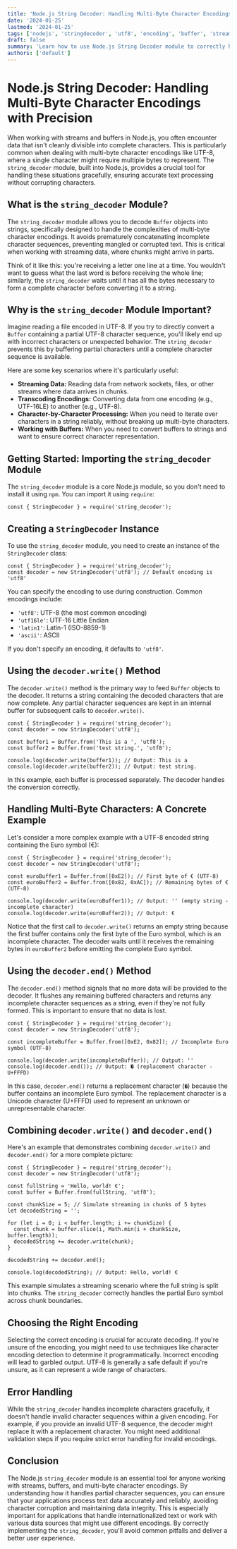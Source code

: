 ```yaml
---
title: 'Node.js String Decoder: Handling Multi-Byte Character Encodings with Precision'
date: '2024-01-25'
lastmod: '2024-01-25'
tags: ['nodejs', 'stringdecoder', 'utf8', 'encoding', 'buffer', 'streams']
draft: false
summary: 'Learn how to use Node.js String Decoder module to correctly handle multi-byte character encodings like UTF-8 when dealing with streams and buffers, preventing character corruption and ensuring accurate text processing.'
authors: ['default']
---
```


# Node.js String Decoder: Handling Multi-Byte Character Encodings with Precision

When working with streams and buffers in Node.js, you often encounter data that isn't cleanly divisible into complete characters. This is particularly common when dealing with multi-byte character encodings like UTF-8, where a single character might require multiple bytes to represent. The `string_decoder` module, built into Node.js, provides a crucial tool for handling these situations gracefully, ensuring accurate text processing without corrupting characters.

## What is the `string_decoder` Module?

The `string_decoder` module allows you to decode `Buffer` objects into strings, specifically designed to handle the complexities of multi-byte character encodings. It avoids prematurely concatenating incomplete character sequences, preventing mangled or corrupted text. This is critical when working with streaming data, where chunks might arrive in parts.

Think of it like this: you're receiving a letter one line at a time. You wouldn't want to guess what the last word is before receiving the whole line; similarly, the `string_decoder` waits until it has all the bytes necessary to form a complete character before converting it to a string.

## Why is the `string_decoder` Module Important?

Imagine reading a file encoded in UTF-8. If you try to directly convert a `Buffer` containing a partial UTF-8 character sequence, you'll likely end up with incorrect characters or unexpected behavior. The `string_decoder` prevents this by buffering partial characters until a complete character sequence is available.

Here are some key scenarios where it's particularly useful:

- **Streaming Data:** Reading data from network sockets, files, or other streams where data arrives in chunks.
- **Transcoding Encodings:** Converting data from one encoding (e.g., UTF-16LE) to another (e.g., UTF-8).
- **Character-by-Character Processing:** When you need to iterate over characters in a string reliably, without breaking up multi-byte characters.
- **Working with Buffers:** When you need to convert buffers to strings and want to ensure correct character representation.

## Getting Started: Importing the `string_decoder` Module

The `string_decoder` module is a core Node.js module, so you don't need to install it using `npm`. You can import it using `require`:

```plaintext
const { StringDecoder } = require('string_decoder');
```

## Creating a `StringDecoder` Instance

To use the `string_decoder` module, you need to create an instance of the `StringDecoder` class:

```plaintext
const { StringDecoder } = require('string_decoder');
const decoder = new StringDecoder('utf8'); // Default encoding is 'utf8'
```

You can specify the encoding to use during construction. Common encodings include:

- `'utf8'`: UTF-8 (the most common encoding)
- `'utf16le'`: UTF-16 Little Endian
- `'latin1'`: Latin-1 (ISO-8859-1)
- `'ascii'`: ASCII

If you don't specify an encoding, it defaults to `'utf8'`.

## Using the `decoder.write()` Method

The `decoder.write()` method is the primary way to feed `Buffer` objects to the decoder. It returns a string containing the decoded characters that are now complete. Any partial character sequences are kept in an internal buffer for subsequent calls to `decoder.write()`.

```plaintext
const { StringDecoder } = require('string_decoder');
const decoder = new StringDecoder('utf8');

const buffer1 = Buffer.from('This is a ', 'utf8');
const buffer2 = Buffer.from('test string.', 'utf8');

console.log(decoder.write(buffer1)); // Output: This is a
console.log(decoder.write(buffer2)); // Output: test string.
```

In this example, each buffer is processed separately. The decoder handles the conversion correctly.

## Handling Multi-Byte Characters: A Concrete Example

Let's consider a more complex example with a UTF-8 encoded string containing the Euro symbol (€):

```plaintext
const { StringDecoder } = require('string_decoder');
const decoder = new StringDecoder('utf8');

const euroBuffer1 = Buffer.from([0xE2]); // First byte of € (UTF-8)
const euroBuffer2 = Buffer.from([0x82, 0xAC]); // Remaining bytes of € (UTF-8)

console.log(decoder.write(euroBuffer1)); // Output: '' (empty string - incomplete character)
console.log(decoder.write(euroBuffer2)); // Output: €
```

Notice that the first call to `decoder.write()` returns an empty string because the first buffer contains only the first byte of the Euro symbol, which is an incomplete character. The decoder waits until it receives the remaining bytes in `euroBuffer2` before emitting the complete Euro symbol.

## Using the `decoder.end()` Method

The `decoder.end()` method signals that no more data will be provided to the decoder. It flushes any remaining buffered characters and returns any incomplete character sequences as a string, even if they're not fully formed. This is important to ensure that no data is lost.

```plaintext
const { StringDecoder } = require('string_decoder');
const decoder = new StringDecoder('utf8');

const incompleteBuffer = Buffer.from([0xE2, 0x82]); // Incomplete Euro symbol (UTF-8)

console.log(decoder.write(incompleteBuffer)); // Output: ''
console.log(decoder.end()); // Output: � (replacement character - U+FFFD)
```

In this case, `decoder.end()` returns a replacement character (`�`) because the buffer contains an incomplete Euro symbol. The replacement character is a Unicode character (U+FFFD) used to represent an unknown or unrepresentable character.

## Combining `decoder.write()` and `decoder.end()`

Here's an example that demonstrates combining `decoder.write()` and `decoder.end()` for a more complete picture:

```plaintext
const { StringDecoder } = require('string_decoder');
const decoder = new StringDecoder('utf8');

const fullString = 'Hello, world! €';
const buffer = Buffer.from(fullString, 'utf8');

const chunkSize = 5; // Simulate streaming in chunks of 5 bytes
let decodedString = '';

for (let i = 0; i < buffer.length; i += chunkSize) {
  const chunk = buffer.slice(i, Math.min(i + chunkSize, buffer.length));
  decodedString += decoder.write(chunk);
}

decodedString += decoder.end();

console.log(decodedString); // Output: Hello, world! €
```

This example simulates a streaming scenario where the full string is split into chunks. The `string_decoder` correctly handles the partial Euro symbol across chunk boundaries.

## Choosing the Right Encoding

Selecting the correct encoding is crucial for accurate decoding. If you're unsure of the encoding, you might need to use techniques like character encoding detection to determine it programmatically. Incorrect encoding will lead to garbled output. UTF-8 is generally a safe default if you're unsure, as it can represent a wide range of characters.

## Error Handling

While the `string_decoder` handles incomplete characters gracefully, it doesn't handle invalid character sequences within a given encoding. For example, if you provide an invalid UTF-8 sequence, the decoder might replace it with a replacement character. You might need additional validation steps if you require strict error handling for invalid encodings.

## Conclusion

The Node.js `string_decoder` module is an essential tool for anyone working with streams, buffers, and multi-byte character encodings. By understanding how it handles partial character sequences, you can ensure that your applications process text data accurately and reliably, avoiding character corruption and maintaining data integrity. This is especially important for applications that handle internationalized text or work with various data sources that might use different encodings. By correctly implementing the `string_decoder`, you'll avoid common pitfalls and deliver a better user experience.
